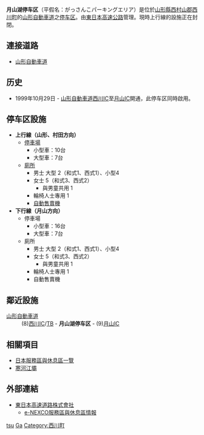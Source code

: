 {{Multiple issues|
{{unreferenced|time=2015-09-07T03:29:21+00:00}}
{{Expand language|1=ja|time=2021-01-22T06:51:50+00:00}}
}}
{{日本公路設施
|設施名稱 = 月山湖停车区
|色 = 
|圖像 =
|pxl = 
|圖像簡介 = 
|公路名稱1 = [[山形自動車道|山形自動車道]]
|IC編號1 = 
|收費站編號1 = 
|記號1 = 月山湖
|起點1 = [[村田JCT|村田JCT]]
|距離1 = 81.3
|上一設施1 = [[西川TB|西川TB]]
|上一設施距離1 = 14.1
|下一設施1 = [[月山IC|月山IC]]
|下一設施距離1 = 2.2
|連接道路 = 
|啟用日期 = 1999年10月29日
|停用日期 = 
|流量 = 
|智能IC = 
|上行營業時間 =
|上行油站 = 
|上行油站營業時間 = 
|下行營業時間 =
|下行油站 = 
|下行油站營業時間 = 
|郵政編碼 = 990-0731
|所在地 = [[山形縣|山形縣]][[西村山郡|西村山郡]][[西川町|西川町]]月岡
|坐標 = {{coord|38|26|42.16|N|140|0|34.89|E}}
|備註 = 
}}
'''月山湖停车区'''（平假名：がっさんこパーキングエリア）是位於[[山形縣|山形縣]][[西村山郡|西村山郡]][[西川町|西川町]]的[[山形自動車道|山形自動車道]]之[[休息區|停车区]]。由[[東日本高速公路|東日本高速公路]]管理。現時上行線的設施正在封閉。

== 連接道路 ==
* [[山形自動車道|山形自動車道]]

== 历史 ==
* 1999年10月29日 - [[山形自動車道|山形自動車道]][[西川IC|西川IC]]至[[月山IC|月山IC]]開通，此停车区同時啟用。

==停车区設施==
*'''上行線（山形、村田方向）'''
**[[停車場|停車場]]
***小型車：10台
***大型車：7台
**[[廁所|廁所]]
***男士 大型 2（和式1、西式1）、小型4
***女士 5（和式3、西式2）
****與男童共用 1
***輪椅人士專用 1
***[[自動售賣機|自動售賣機]]
*'''下行線（月山方向）'''
**停車場
***小型車：16台
***大型車：7台
**廁所
***男士 大型 2（和式1、西式1）、小型4
***女士 5（和式3、西式2）
****與男童共用 1
***輪椅人士專用 1
***自動售賣機

== 鄰近設施 ==
; [[山形自動車道|山形自動車道]]
: (8)[[西川IC|西川IC]]/[[西川TB|TB]] - '''月山湖停车区''' - (9)[[月山IC|月山IC]]

== 相關項目 ==
* [[日本服務區與休息區一覽|日本服務區與休息區一覽]]
* [[寒河江壩|寒河江壩]]

== 外部連結 ==
* [http://www.e-nexco.co.jp/ 東日本高速道路株式會社] {{Wayback|url=http://www.e-nexco.co.jp/ |date=20140203074239 }}
** [https://web.archive.org/web/20101130163046/http://www.driveplaza.com/dp/SapaTop e-NEXCO服務區與休息區情報]

{{山形自動車道}}

[[Category:日本服務區與休息區_Ga|tsu]]
[[Category:山形縣服務區與休息區|Ga]]
[[Category:西川町|Category:西川町]]
